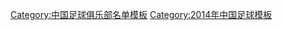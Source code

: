 {{Football squad with groups
|name=2014年中甲分类名单延边
|bgcolor=#FF3300
|bordercolor=#000000
|textcolor=#F8F8F8
|title=[[延边长白山足球俱乐部|<span style="color:#F8F8F8">延边泉阳泉</span>]] — [[2014年中国足球甲级联赛|<span style="color:#F8F8F8">2014年</span>]][[中国足球甲级联赛|<span style="color:#F8F8F8">中甲联赛第 16 名</span>]]
|group1=全年参赛球员
|list1=<div>
{{Football squad2 player|no=1|name=[[尹光 (足球运动员)|尹光]]}}
{{Football squad2 player|no=2|name=[[李浩杰]]}}
{{Football squad2 player|no=3|name=[[韩光华]]}}
{{Football squad2 player|no=4|name=[[李民辉]]}}
{{Football squad2 player|no=5|name=[[陈晓 (足球运动员)|陈晓]]}}
{{Football squad2 player|no=6|name=[[李勋 (1992年)|李勋]]}}
{{Football squad2 player|no=7|name=[[崔仁]]}}
{{Football squad2 player|no=8|name=[[李浩 (1992年)|李浩]]}}
{{Football squad2 player|no=9|name={{flagicon|KOR}} [[金度亨]]}}
{{Football squad2 player|no=10|name=[[池忠国]]}}
{{Football squad2 player|no=11|name={{flagicon|KOR}} [[金起秀]]}}
{{Football squad2 player|no=12|name=[[姜洪权]]}}
{{Football squad2 player|no=13|name=[[廉仁杰]]}}
{{Football squad2 player|no=14|name=[[李龙虎]]}}
{{Football squad2 player|no=15|name=[[金弘宇]]}}
{{Football squad2 player|no=16|name=[[吴永春 (足球运动员)|吴永春]]}}
{{Football squad2 player|no=17|name=[[高万国]]}}
{{Football squad2 player|no=18|name=[[朴万哲]]}}
{{Football squad2 player|no=19|name=[[李军 (足球运动员)|李军]]}}
{{Football squad2 player|no=20|name=[[崔民]]}}
{{Football squad2 player|no=21|name=[[金贤 (足球运动员)|金贤]]}}
{{Football squad2 player|no=22|name=[[池文一]]}}
{{Football squad2 player|no=24|name=[[李贤俊]]}}
{{Football squad2 player|no=25|name=[[李勋 (1987年)|李勋]]}}
{{Football squad2 player|no=26|name=[[文学 (足球运动员)|文学]]}}
{{Football squad2 player|no=27|name=[[金波 (足球运动员)|金波]]}}
{{Football squad2 player|no=28|name=[[李成林]]}}
{{Football squad2 player|no=29|name=[[高闯]]}}
{{Football squad2 player|no=30|name=[[王猛 (足球运动员)|王猛]]}}
{{Football squad2 player|no=32|name=[[朴世豪]]}}
{{Football squad2 player|no=33|name=[[孙君 (足球运动员)|孙君]]}}
</div>
|group2=夏季转入球员
|list2=<div>
{{Football squad2 player|no=31|name=[[刘纯]]}}
{{Football squad2 player|no=40|name={{flagicon|CIV}} [[罗兰]]}}
</div>
|group3=夏季转出球员
|list3=<div>
{{Football squad2 player|no=23|name={{flagicon|KOR}} [[元太然]]}}
</div>
|group4=主教练
|list4=[[李尚恩]]（至第 9 轮）；[[李光浩]]（至第 22 轮）；[[高仲勋]]
}}
<noinclude>
{{DEFAULTSORT:Yanbian  F.C. Squad 2014}}
[[Category:中国足球俱乐部名单模板]]
[[Category:2014年中国足球模板]]
</noinclude>
